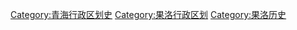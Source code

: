 [[Category:青海行政区划史|Category:青海行政区划史]]
[[Category:果洛行政区划|Category:果洛行政区划]]
[[Category:果洛历史|Category:果洛历史]]